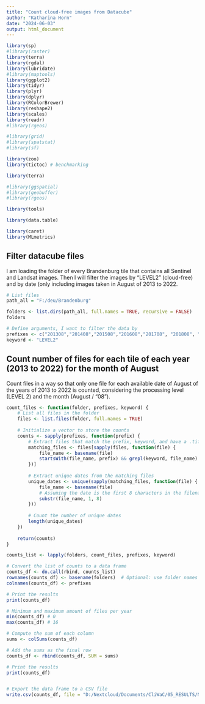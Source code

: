```yaml
---
title: "Count cloud-free images from Datacube"
author: "Katharina Horn"
date: "2024-06-03"
output: html_document
---
```


```r

library(sp)
#library(raster)
library(terra)
library(rgdal)
library(lubridate)
#library(maptools)
library(ggplot2)
library(tidyr)
library(plyr)
library(dplyr)
library(RColorBrewer)
library(reshape2)
library(scales)
library(readr)
#library(rgeos)

#library(grid)
#library(spatstat)
#library(sf)

library(zoo)
library(tictoc) # benchmarking

library(terra)

#library(ggspatial)
#library(geobuffer)
#library(rgeos)

library(tools)

library(data.table)

library(caret)
library(MLmetrics)


```

## Filter datacube files

I am loading the folder of every Brandenburg tile that contains all Sentinel and Landsat images. Then I will filter the images by "LEVEL2" (cloud-free) and by date (only including images taken in August of 2013 to 2022.

```r

# List files
path_all = "F:/deu/Brandenburg"

folders <- list.dirs(path_all, full.names = TRUE, recursive = FALSE)
folders

# Define arguments, I want to filter the data by
prefixes <- c("201308","201408","201508","201608","201708", "201808", "201908", "202008", "202108", "202208")
keyword <- "LEVEL2"

```


## Count number of files for each tile of each year (2013 to 2022) for the month of August

Count files in a way so that only one file for each available date of August of the years of 2013 to 2022 is counted, considering
the processing level (LEVEL 2) and the month (August / "08"). 

```r

count_files <- function(folder, prefixes, keyword) {
    # List all files in the folder
    files <- list.files(folder, full.names = TRUE)
    
    # Initialize a vector to store the counts
    counts <- sapply(prefixes, function(prefix) {
        # Extract files that match the prefix, keyword, and have a .tif extension
        matching_files <- files[sapply(files, function(file) {
            file_name <- basename(file)
            startsWith(file_name, prefix) && grepl(keyword, file_name) && grepl("\\.tif$", file_name)
        })]
        
        # Extract unique dates from the matching files
        unique_dates <- unique(sapply(matching_files, function(file) {
            file_name <- basename(file)
            # Assuming the date is the first 8 characters in the filename
            substr(file_name, 1, 8)
        }))
        
        # Count the number of unique dates
        length(unique_dates)
    })
    
    return(counts)
}


```


```r

counts_list <- lapply(folders, count_files, prefixes, keyword)

# Convert the list of counts to a data frame
counts_df <- do.call(rbind, counts_list)
rownames(counts_df) <- basename(folders)  # Optional: use folder names as row names
colnames(counts_df) <- prefixes

# Print the results
print(counts_df)

# Minimum and maximum amount of files per year
min(counts_df) # 0
max(counts_df) # 16

# Compute the sum of each column
sums <- colSums(counts_df)

# Add the sums as the final row
counts_df <- rbind(counts_df, SUM = sums)

# Print the results
print(counts_df)


# Export the data frame to a CSV file
write.csv(counts_df, file = "D:/Nextcloud/Documents/CliWaC/05_RESULTS/NDMI_number_of_processed_images/satellite_image_counts.csv", row.names = TRUE)

```









